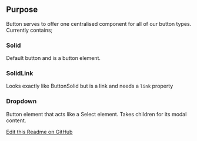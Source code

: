 ## Purpose
Button serves to offer one centralised component for all of our button types. Currently contains;

### Solid
Default button and is a button element.

### SolidLink
Looks exactly like ButtonSolid but is a link and needs a `link` property

### Dropdown
Button element that acts like a Select element. Takes children for its modal content.


[Edit this Readme on GitHub](https://github.com/wellcomecollection/wellcomecollection.org/edit/main/common/views/components/Buttons/README.mdx)